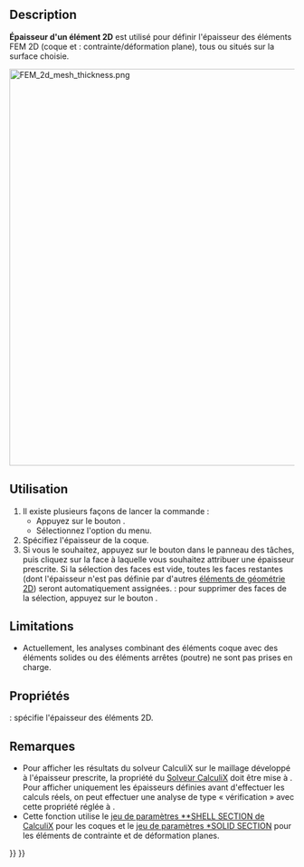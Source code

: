 <languages/>

{{Docnav/fr
|[[FEM_ElementRotation1D/fr|Rotation d'un élément 1D]]
|[[FEM_ElementFluid1D/fr|Section fluide 1D]]
|[[FEM_Workbench/fr|Atelier FEM]]
|IconL=FEM_ElementRotation1D.svg
|IconR=FEM_ElementFluid1D.svg
|IconC=Workbench_FEM.svg
}}

{{GuiCommandContainer
|
{{GuiCommand/fr
|Name=FEM ElementGeometry2D
|Name/fr=FEM Épaisseur d'un élément 2D
|MenuLocation=Modèle → Géométrie de l'élement → Épaisseur d'un élément 2D
|Workbenches=[[FEM_Workbench/fr|FEM]]
|Shortcut={{KEY|C}} {{KEY|S}}
|SeeAlso=[[FEM_tutorial/fr|FEM Tutoriel]]
}}
{{GuiCommandFemInfo/fr
|Solvers=Tous
}}
}}

==Description==

'''Épaisseur d'un élément 2D''' est utilisé pour définir l'épaisseur des éléments FEM 2D (coque et {{Version/fr|1.0}} : contrainte/déformation plane), tous ou situés sur la surface choisie.

[[Image:FEM_2d_mesh_thickness.png|700px]]
{{Caption|2D mesh (on the left) and its expansion to solid elements done internally by CalculiX based on the specified thickness (on the right)}}

<span id="Usage"></span>
==Utilisation==

# Il existe plusieurs façons de lancer la commande :
#* Appuyez sur le bouton {{Button|[[Image:FEM_ElementGeometry2D.svg|16px]] [[FEM_ElementGeometry2D/fr|Épaisseur d'un élément 2D]]}}.
#* Sélectionnez l'option {{MenuCommand|Modèle → Géométrie de l'élément → [[Image:FEM_ElementGeometry2D.svg|16px]] Épaisseur d'un élément 2D}} du menu.
# Spécifiez l'épaisseur de la coque.
# Si vous le souhaitez, appuyez sur le bouton {{Button|Ajouter}} dans le panneau des tâches, puis cliquez sur la face à laquelle vous souhaitez attribuer une épaisseur prescrite. Si la sélection des faces est vide, toutes les faces restantes (dont l'épaisseur n'est pas définie par d'autres [[FEM_ElementGeometry2D/fr|éléments de géométrie 2D]]) seront automatiquement assignées. {{Version/fr|1.1}} : pour supprimer des faces de la sélection, appuyez sur le bouton {{Button|Supprimer}}.

==Limitations==

* Actuellement, les analyses combinant des éléments coque avec des éléments solides ou des éléments arrêtes (poutre) ne sont pas prises en charge.

<span id="Properties"></span>
==Propriétés==

{{PropertyData|Thickness}} : spécifie l'épaisseur des éléments 2D.

<span id="Notes"></span>
==Remarques==

* Pour afficher les résultats du solveur CalculiX sur le maillage développé à l'épaisseur prescrite, la propriété {{incode|Beam Shell Result Output 3D}} du [[FEM_SolverCalculixCcxtools/fr|Solveur CalculiX]] doit être mise à {{incode|True}}. Pour afficher uniquement les épaisseurs définies avant d'effectuer les calculs réels, on peut effectuer une analyse de type « vérification » avec cette propriété réglée à {{incode|True}}.
* Cette fonction utilise le [https://web.mit.edu/calculix_v2.7/CalculiX/ccx_2.7/doc/ccx/node238.html jeu de paramètres **SHELL SECTION de CalculiX] pour les coques et le [https://web.mit.edu/calculix_v2.7/CalculiX/ccx_2.7/doc/ccx/node239.html jeu de paramètres *SOLID SECTION] pour les éléments de contrainte et de déformation planes.


{{Docnav/fr
|[[FEM_ElementRotation1D/fr|Rotation d'un élément 1D]]
|[[FEM_ElementFluid1D/fr|Section fluide 1D]]
|[[FEM_Workbench/fr|Atelier FEM]]
|IconL=FEM_ElementRotation1D.svg
|IconR=FEM_ElementFluid1D.svg
|IconC=Workbench_FEM.svg
}}

{{FEM Tools navi{{#translation:}}}}
{{Userdocnavi{{#translation:}}}}